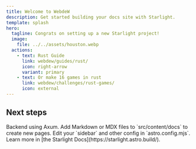 ```yaml
---
title: Welcome to WebdeW
description: Get started building your docs site with Starlight.
template: splash
hero:
  tagline: Congrats on setting up a new Starlight project!
  image:
    file: ../../assets/houston.webp
  actions:
    - text: Rust Guide
      link: webdew/guides/rust/
      icon: right-arrow
      variant: primary
    - text: Or make 16 games in rust
      link: webdew/challenges/rust-games/
      icon: external
---
```



## Next steps

<CardGrid stagger>
	<Card title="Rust" icon="pencil">
		Backend using Axum.
	</Card>
	<Card title="Add new content" icon="add-document">
		Add Markdown or MDX files to `src/content/docs` to create new pages.
	</Card>
	<Card title="Configure your site" icon="setting">
		Edit your `sidebar` and other config in `astro.config.mjs`.
	</Card>
	<Card title="Read the docs" icon="open-book">
		Learn more in [the Starlight Docs](https://starlight.astro.build/).
	</Card>
</CardGrid>
